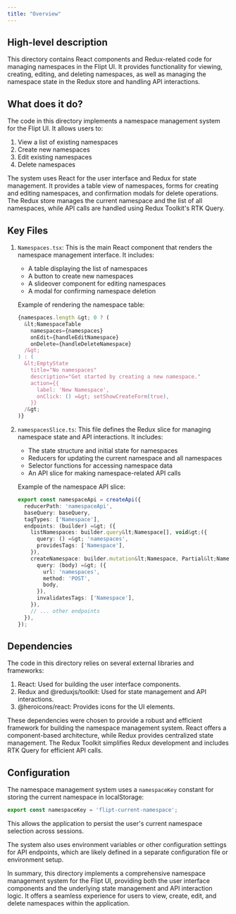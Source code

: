 ```yaml
---
title: "Overview"
---
```


## High-level description

This directory contains React components and Redux-related code for managing namespaces in the Flipt UI. It provides functionality for viewing, creating, editing, and deleting namespaces, as well as managing the namespace state in the Redux store and handling API interactions.

## What does it do?

The code in this directory implements a namespace management system for the Flipt UI. It allows users to:

1. View a list of existing namespaces
2. Create new namespaces
3. Edit existing namespaces
4. Delete namespaces

The system uses React for the user interface and Redux for state management. It provides a table view of namespaces, forms for creating and editing namespaces, and confirmation modals for delete operations. The Redux store manages the current namespace and the list of all namespaces, while API calls are handled using Redux Toolkit's RTK Query.

## Key Files

1. `Namespaces.tsx`: This is the main React component that renders the namespace management interface. It includes:
   - A table displaying the list of namespaces
   - A button to create new namespaces
   - A slideover component for editing namespaces
   - A modal for confirming namespace deletion

   Example of rendering the namespace table:

   ```jsx
   {namespaces.length &gt; 0 ? (
     &lt;NamespaceTable
       namespaces={namespaces}
       onEdit={handleEditNamespace}
       onDelete={handleDeleteNamespace}
     /&gt;
   ) : (
     &lt;EmptyState
       title="No namespaces"
       description="Get started by creating a new namespace."
       action={{
         label: 'New Namespace',
         onClick: () =&gt; setShowCreateForm(true),
       }}
     /&gt;
   )}
   ```

2. `namespacesSlice.ts`: This file defines the Redux slice for managing namespace state and API interactions. It includes:
   - The state structure and initial state for namespaces
   - Reducers for updating the current namespace and all namespaces
   - Selector functions for accessing namespace data
   - An API slice for making namespace-related API calls

   Example of the namespace API slice:

   ```typescript
   export const namespaceApi = createApi({
     reducerPath: 'namespaceApi',
     baseQuery: baseQuery,
     tagTypes: ['Namespace'],
     endpoints: (builder) =&gt; ({
       listNamespaces: builder.query&lt;Namespace[], void&gt;({
         query: () =&gt; 'namespaces',
         providesTags: ['Namespace'],
       }),
       createNamespace: builder.mutation&lt;Namespace, Partial&lt;Namespace&gt;&gt;({
         query: (body) =&gt; ({
           url: 'namespaces',
           method: 'POST',
           body,
         }),
         invalidatesTags: ['Namespace'],
       }),
       // ... other endpoints
     }),
   });
   ```

## Dependencies

The code in this directory relies on several external libraries and frameworks:

1. React: Used for building the user interface components.
2. Redux and @reduxjs/toolkit: Used for state management and API interactions.
3. @heroicons/react: Provides icons for the UI elements.

These dependencies were chosen to provide a robust and efficient framework for building the namespace management system. React offers a component-based architecture, while Redux provides centralized state management. The Redux Toolkit simplifies Redux development and includes RTK Query for efficient API calls.

## Configuration

The namespace management system uses a `namespaceKey` constant for storing the current namespace in localStorage:

```typescript
export const namespaceKey = 'flipt-current-namespace';
```

This allows the application to persist the user's current namespace selection across sessions.

The system also uses environment variables or other configuration settings for API endpoints, which are likely defined in a separate configuration file or environment setup.

In summary, this directory implements a comprehensive namespace management system for the Flipt UI, providing both the user interface components and the underlying state management and API interaction logic. It offers a seamless experience for users to view, create, edit, and delete namespaces within the application.